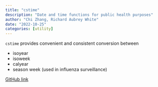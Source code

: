 ```yaml
---
title: "cstime"
description: "Date and time functions for public health purposes"
author: "Chi Zhang, Richard Aubrey White"
date: "2022-10-25"
categories: [utility]
---
```


`cstime` provides convenient and consistent conversion between 

* isoyear
* isoweek
* calyear
* season week (used in influenza surveillance)


[GitHub link](https://github.com/csids/cstime)
